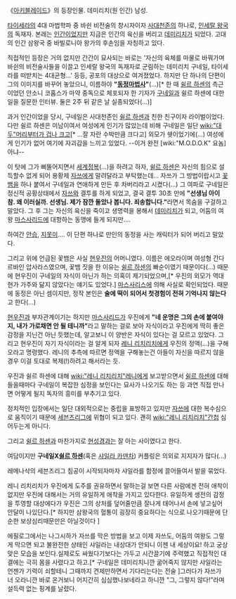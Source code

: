 《[[아키블레이드]]》의 등장인물. 데미리치(원 인간) 남성.

[[타이세라]]의 4대 마법학파 중 바쉰 비전술의 창시자이자 [[사대천존]]의 하나로, [[인세랄 왕국]]의 독재자. 본래는 [[인간]]이었지만 지금은 인간의 육신을 버리고 [[데미리치]]가 되었다. 고대의 인간 삼왕국 중 바빌로니아 왕가의 후손임을 자칭하고 있다.

직접적인 등장은 거의 없지만 간간이 묘사되는 바로는 '자신의 육체를 마물로 바꿔가며 바쉰의 비전술사들을 이끌고 인세랄 왕국의 독재자로 군림하는 데미리치 구네일, 타이세라를 떠받치는 4대균형…' 등등, 공포의 대상으로 여겨졌었다. 하지만 단 하나의 단편이 그의 이미지를 바꾸어 놓았으니, 이름하야 '''"[[동정]][[마법사]]"'''(...)[* 한 때 [[쉴르 하센]]의 측근이었던 안소니 코홉스가 마약 중독으로 체포되자 한 기자가 [[구네일]]과 쉴르 하센에 대한 일을 질문한 인터뷰. 둘은 2주 뒤 같은 날 실종되었다(...)]

과거 인간이었을 당시, 구네일은 사대천존인 [[쉴르 하센]]과 친한 친구이자 라이벌이었다. 다만 쉴르 하센은 미남이여서 여성에게 인기가 많았는데 비해 구네일은 일단 [[wiki:"대두"머리부터가 겁나 크고]][* …잘 자란 수박만큼 크다고] 외모가 쉣이었기에(…) 여성에게 인기가 없어 여기에 자괴감을 느끼고 있었다. --이거 완전 [wiki:"M.O.D.O.K" 요놈] 아냐--

이 탓에 그가 삐뚤어지면서 [[세계정복]](…)을 하려고 하자, [[쉴르 하센]]은 자신의 힘으로 설득할수 없게 되어 용황제 [[자쓰]]에게 말려달라고 부탁했는데… 자쓰가 그 방법이랍시고 [[꽃뱀]]을 하나 붙여서 구네일과 연애하게 만든 후 차버리라고 시켰다(...) 그 여파로 구네일은 정신적 공황상태에서 [[자쓰]]와 결투를 하게 되었고, 결국 결투 30초 만에 '''"선생님 아이 참. 왜 이러실까. 선생님. 제가 잠깐 돌았나 봅니다. 죄송합니다."'''라면서 목숨을 구걸하고 말았다.
그 후 그는 자신의 육신을 죽이고 생명력을 봉해서 [[데미리치]]가 되고, 어둠의 여왕 [[마스사리드]]에 대항하는 동맹에 들게 되지만….

하여간 [[안습]], [[지못미]]…. 이 단편 하나로 만인의 동정을 사는 캐릭터가 되어 버리고 말았다.

그리고 위에 언급된 꽃뱀은 사실 [[현우진]]의 어머니였다. 이름은 에오라이며 여성형 간다르바인 압사라스였으며, 꽃뱀 짓을 한 이유는 [[쉴르 하센]]의 빠순이였기 때문이다(...) 때문에 현우진이 구네일의 자식이 아닌가 하는 의혹이 제기되었으며,[* 우진의 외모가 역대 현가 가주와 닮지 않았다는 얘기도 있었다.] [[마스사리스]]에 의해 사실로 확인되었다. 때문에 동정은 아닌 셈이지만, 정작 본인은 '''술에 떡이 되어서 첫경험이 전혀 기억나지 않는다'''고 한다(...)

[[현우진]]과 부자관계이기는 하지만 [[마스사리드]]가 우진에게 '''"네 운명은 그의 손에 붙여야지, 내가 가로채면 안 될 테니까"'''라고 말하는 걸로 보아 자식이라고 우진에게 딱히 좋은 감정을 지닌건 아닌 듯했는데, 알고보니 이 양반은 자식이 있다는 걸 모르고 있었다. 그리고 현우진이 자기 자식이라는 걸 알게 되자 [[레니 리치리치]]에게 우진의 정액(...)을 구해오라고 명령했다. 레니의 추측에 따르면 정액을 구해놓는건 아들이 자신을 따르지 않을 경우 이걸 토대로 복제(!)하려고 해서라는 듯.

우진과 쉴르 하센에 대해 [[wiki:"레니 리치리치"레니]]에게 보고받으면서 [[쉴르 하센]]에 대해 들을때마다 구네일이 복잡한 심정을 보인다는 묘사가 나오기도 하는 등 과연 직접 만나면 어떻게 될지 독자의 흥미를 부추기고 있다. 

정치적인 입장에서는 일단 대외적으로는 중립을 표방하고 있지만 [[자쓰]]에 대한 복수심으로 움직이기 때문에 [[세븐즈리그]]에 위협이 되고 있다. 괜히 [[wiki:"레니 리치리치"간첩]] 심어두는게 아니다.

그리고 [[쉴르 하센]]과 마찬가지로 [[현성경]]과는 잘 아는 사이였다고 한다.

여담이지만 '''구네일X[[쉴르 하센]]'''(혹은 [[샤일라 카덴차]]) 커플링은 의외로 지지자가 많다(...) 

레메나삭의 세븐즈리그 침공이 시작되자마자 샤일라를 함정에 끌어들여서 발을 묶었다.

레니 리치리치가 우진에게 도주를 권유하면서 말하는걸 보면 다른 사람에겐 전혀 애착이 없지만 우진에 대해서는 거의 유일하게 애착을 가지고 있다한다.
유일하게 생전의 감정을 투영할 대상에다가 우진은 그의 상처를 덮어줄만큼 잘나게 태어나서 손에 넣고싶어 안달이 나있단다.[* 하지만 삼왕국의 혈통이 굉장히 중요하다는 식으로 나오기때문에 단순한 보상심리때문만은 아닐것이다 ]

에필로그에서는 나그시하가 자쓰를 막은 방법을 보고 이제 자쓰도, 어둠의 여왕도 그렇게 막으면 되고 불완전한 상태인 샤일라는 내상대가 안되니 이젠 내 세상이요! 하고 궁상맞은 모습을 보인다.실제로도 싸웠다기보다는 가두고 시간끌기에 주력했고 직접적인 대결에는 극히 몸을 사렸다고 하고.[* 구네일은 데미리치니깐 굶어죽지 않지만 샤일라는 언젠가 기력이 쇠할테니 그때까지 견제만하면서 기다리는다는 전술 ]그러다가 자쓰가 너 오라니깐 바로 온거보니 어지간히 심심했나보네라고 하니깐 "그, 그렇지 않다!"라며 설득력 없는 핑계를 날렸다.

